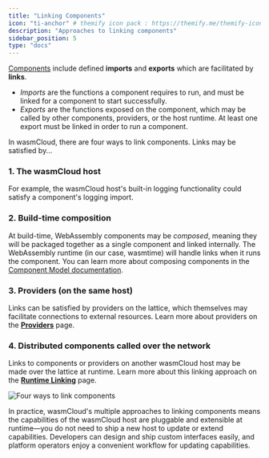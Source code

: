 ```yaml
---
title: "Linking Components"
icon: "ti-anchor" # themify icon pack : https://themify.me/themify-icons
description: "Approaches to linking components"
sidebar_position: 5
type: "docs"
---
```

[Components](/docs/1.0/concepts/components/) include defined **imports** and **exports** which are facilitated by **links**.

* *Imports* are the functions a component requires to run, and must be linked for a component to start successfully. 
* *Exports* are the functions exposed on the component, which may be called by other components, providers, or the host runtime. At least one export must be linked in order to run a component.

In wasmCloud, there are four ways to link components. Links may be satisfied by...

### 1. The wasmCloud host

For example, the wasmCloud host's built-in logging functionality could satisfy a component's logging import. 

### 2. Build-time composition

At build-time, WebAssembly components may be *composed*, meaning they will be packaged together as a single component and linked internally. The WebAssembly runtime (in our case, wasmtime) will handle links when it runs the component. You can learn more about composing components in the [Component Model documentation](https://component-model.bytecodealliance.org/creating-and-consuming/composing.html).

### 3. Providers (on the same host)

Links can be satisfied by providers on the lattice, which themselves may facilitate connections to external resources. Learn more about providers on the [**Providers**](/docs/1.0/concepts/providers) page.

### 4. Distributed components called over the network

Links to components or providers on another wasmCloud host may be made over the lattice at runtime. Learn more about this linking approach on the [**Runtime Linking**](/docs/1.0/concepts/runtime-linking) page.

![Four ways to link components](../images/linking-components.png)

In practice, wasmCloud's multiple approaches to linking components means the capabilities of the wasmCloud host are pluggable and extensible at runtime&mdash;you do not need to ship a new host to update or extend capabilities. Developers can design and ship custom interfaces easily, and platform operators enjoy a convenient workflow for updating capabilities.